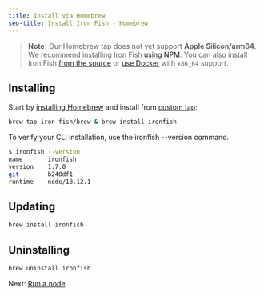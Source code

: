 ```yaml
---
title: Install via Homebrew
seo-title: Install Iron Fish - Homebrew
---
```


> **Note:** Our Homebrew tap does not yet support **Apple Silicon/arm64**. We recommend installing Iron Fish [using NPM](/use/get-started/installation#install-or-update-iron-fish-win-mac). You can also install Iron Fish [from the source](#from-source) or [use Docker](#using-docker) with `x86_64` support.

## Installing

Start by [installing Homebrew](https://brew.sh) and install from [custom tap](https://github.com/iron-fish/homebrew-brew):

```sh
brew tap iron-fish/brew & brew install ironfish
```

To verify your CLI installation, use the ironfish --version command.

```sh
$ ironfish --version
name       ironfish
version    1.7.0
git        b240df1
runtime    node/18.12.1
```

## Updating

```sh
brew install ironfish
```

## Uninstalling

```sh
brew uninstall ironfish
```

Next: [Run a node](/use/get-started/run-a-node)
